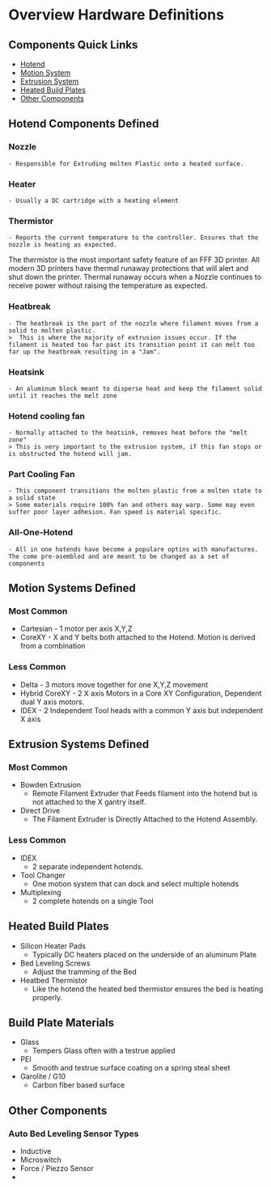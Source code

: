 


#  Overview Hardware Definitions 

## Components Quick Links  
- [Hotend](#hotend) 
- [Motion System](#motion-systems-defined)
- [Extrusion System](#extrusion-systems-defined)
- [Heated Build Plates](#heat-build-plates) 
- [Other Components](#other-components)

## Hotend Components Defined 

### Nozzle 
    - Responsible for Extruding molten Plastic onto a heated surface.


### Heater 
    - Usually a DC cartridge with a heating element 

### Thermistor 
    - Reports the current temperature to the controller. Ensures that the nozzle is heating as expected. 

<Callout type="warning">
The thermistor is the most important safety feature of an FFF 3D printer. All modern 3D printers have thermal runaway protections that will alert and shut down the printer. Thermal runaway occurs when a Nozzle continues to receive power without raising the temperature as expected. 

</Callout>

### Heatbreak
    - The heatbreak is the part of the nozzle where filament moves from a solid to molten plastic.
    >  This is where the majority of extrusion issues occur. If the filament is heated too far past its transition point it can melt too far up the heatbreak resulting in a "Jam".  

### Heatsink
    - An aluminum block meant to disperse heat and keep the filament solid until it reaches the melt zone

### Hotend cooling fan 
    - Normally attached to the heatsink, removes heat before the "melt zone"
    > This is very important to the extrusion system, if this fan stops or is obstructed the hotend will jam. 

### Part Cooling Fan 
    - This component transitions the molten plastic from a molten state to a solid state
    > Some materials require 100% fan and others may warp. Some may even suffer poor layer adhesion. Fan speed is material specific. 

### All-One-Hotend 
    - All in one hotends have become a populare optins with manufactures. The come pre-asembled and are meant to be changed as a set of components 

## Motion Systems Defined

### Most Common
- Cartesian  - 1 motor per axis X,Y,Z
- CoreXY - X and Y belts both attached to the Hotend. Motion is derived from a combination

### Less Common 
- Delta - 3 motors move together for one X,Y,Z movement
- Hybrid CoreXY - 2 X axis Motors in a Core XY Configuration, Dependent dual Y axis motors. 
- IDEX - 2 Independent Tool heads with a common Y axis but independent X axis

## Extrusion Systems Defined
 
### Most Common 
- Bowden Extrusion 
    - Remote Filament Extruder that Feeds filament into the hotend but is not attached to the X gantry itself. 
- Direct Drive 
    - The Filament Extruder is Directly Attached to the Hotend Assembly. 

### Less Common
 - IDEX 
    - 2 separate independent hotends.
 - Tool Changer 
    - One motion system that can dock and select multiple hotends
 - Multiplexing 
    - 2 complete hotends on a single Tool

## Heated Build Plates 
- Silicon Heater Pads 
    - Typically DC heaters placed on the underside of an aluminum Plate
- Bed Leveling Screws 
    - Adjust the tramming of the Bed
- Heatbed Thermistor
    - Like the hotend the heated bed thermistor ensures the bed is heating properly. 

## Build Plate Materials 
- Glass
    - Tempers Glass often with a testrue applied
- PEI 
    - Smooth and testrue surface coating on a spring steal sheet
- Garolite / G10 
    - Carbon fiber based surface 

## Other Components
### Auto Bed Leveling Sensor Types
- Inductive
- Microswitch
- Force / Piezzo Sensor
- 


